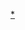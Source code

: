 {{Navbox
| name = 加菲貓
| title = [[吉姆·戴維斯 (漫畫家)|吉姆·戴維斯]]的《[[加菲貓]]》
| state = {{{state|autocollapse}}}
| bodyclass = hlist

| above = {{link-en|加菲貓系列|Garfield merchandise|系列作品}}

| group1 = 角色
| list1 =
* {{link-en|加菲貓 (角色)|Garfield (character)|加菲貓}}
* [[乔恩·阿布库]]
* [[歐迪]]

| group2 = 電視動畫
| list2 =
* 《[[大食懶加菲貓]]》（2009-2016）

| group3 = 電影
| list3 =
* 《[[加菲貓 (電影)|加菲貓]]》（2004）
* 《[[加菲猫：双猫记]]》（2006）
* 《[[加菲貓：玩轉大世界]]》（2007）
* 《[[加菲貓狂歡節]]》（2008）
* 《[[加菲貓3D]]》（2009）

|belowclass = hlist hlist-hyphen
|belowstyle = 
|below = 
{{CI|Cat}} '''[[:Category:加菲貓|分類]]'''
}}<noinclude>
[[Category:加菲貓|*]]
</noinclude>